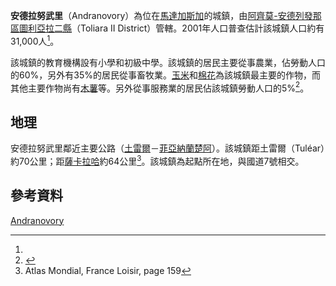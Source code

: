 {{Infobox settlement
|official_name = 安德拉努武里
|other_name =
|native_name = Andranovory
|nickname =
|settlement_type = 
|motto =
|pushpin_map = Madagascar
|pushpin_label_position =bottom
|pushpin_map_caption =安德拉努武里在馬達加斯加的位置
|pushpin_mapsize =180
|coordinates_region = MG
|subdivision_type = 國家
|subdivision_name = {{MAD}}
|subdivision_type1 = {{le|區 (馬達加斯加)|Regions of Madagascar|區}}
|subdivision_name1 = [[阿齊莫-安德列發那區|阿齊莫-安德列發那區]]
|subdivision_type2 = {{le|縣 (馬達加斯加)|Districts of Madagascar|縣}}
|subdivision_name2 = [[圖利亞拉二縣|圖利亞拉二縣]]
|population_as_of = 2001
|population_footnotes = <ref name="pop"/>
|population_total = 31000
|population_note =
|population_density_km2 =
|population_density_urban_sq_mi =
|population_blank1_title =民族
|population_blank1 = 
|population_blank2_title =宗教
|population_blank2 =
|timezone = [[東非時間|EAT]]
|utc_offset = +3
|timezone_DST = 
|utc_offset_DST = 
|coordinates_display = inline,title
|latd=23 |latm=08 |lats= |latNS=S
|longd=44|longm=08 |longs= |longEW=E
|elevation_footnotes=
|elevation_m = 474
|elevation_ft =
|blank1_name_sec2 = [[柯本气候分类法|氣候]]
|blank1_info_sec2 = 
}}

'''安德拉努武里'''（Andranovory）為位在[[馬達加斯加|馬達加斯加]]的城鎮，由[[阿齊莫-安德列發那區|阿齊莫-安德列發那區]][[圖利亞拉二縣|圖利亞拉二縣]]（Toliara II District）管轄。2001年人口普查估計該城鎮人口約有31,000人<ref name="pop"/>。

該城鎮的教育機構設有小學和初級中學。該城鎮的居民主要從事農業，佔勞動人口的60%，另外有35%的居民從事畜牧業。[[玉米|玉米]]和[[棉花|棉花]]為該城鎮最主要的作物，而其他主要作物尚有[[木薯|木薯]]等。另外從事服務業的居民佔該城鎮勞動人口的5%<ref name="pop">{{cite web | url=http://www.ilo.cornell.edu/ilo/data.html | title=ILO census data | publisher=[[Cornell_University|Cornell University]] | year=2002 | accessdate=2008-03-13 | archive-date=2008-07-05 | archive-url=https://web.archive.org/web/20080705124329/http://www.ilo.cornell.edu/ilo/data.html | dead-url=no }}</ref>。

==地理==
安德拉努武里鄰近主要公路{{le|國道7號 (馬達加斯加)|Route nationale 7 (Madagascar)|國道7號}}（[[土雷爾|土雷爾]]－[[菲亞納蘭楚阿|菲亞納蘭楚阿]]）。該城鎮距土雷爾（Tuléar）約70公里；距[[薩卡拉哈|薩卡拉哈]]約64公里<ref>Atlas Mondial, France Loisir, page 159</ref>。該城鎮為{{le|國道10號 (馬達加斯加)|Route nationale 10 (Madagascar)|國道10號}}起點所在地，與國道7號相交。

== 參考資料 ==
{{reflist}}

{{阿齊莫-安德列發那區}}

[[Category:阿齊莫-安德列發那區聚居地|Andranovory]]

{{Madagascar-geo-stub}}